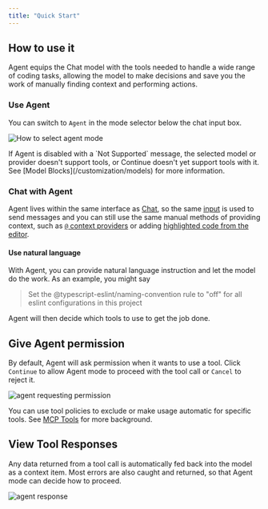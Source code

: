 ```yaml
---
title: "Quick Start"
---
```


## How to use it[​](#how-to-use-it "Direct link to How to use it")

Agent equips the Chat model with the tools needed to handle a wide range of coding tasks, allowing the model to make decisions and save you the work of manually finding context and performing actions.

### Use Agent[​](#use-agent "Direct link to Use Agent")

You can switch to `Agent` in the mode selector below the chat input box.

![How to select agent mode](/images/mode-select-agent.png)

<Info>
  If Agent is disabled with a `Not Supported` message, the selected model or provider doesn't support tools, or Continue doesn't yet support tools with it. See [Model Blocks](/customization/models) for more information.
</Info>

### Chat with Agent[​](#chat-with-agent "Direct link to Chat with Agent")

Agent lives within the same interface as [Chat](/features/chat/how-it-works), so the same [input](/features/chat/quick-start#1-start-a-conversation) is used to send messages and you can still use the same manual methods of providing context, such as [`@` context providers](/features/chat/quick-start#3-use--for-additional-context) or adding [highlighted code from the editor](/features/chat/quick-start#2-include-code-context).

#### Use natural language[​](#use-natural-language "Direct link to Use natural language")

With Agent, you can provide natural language instruction and let the model do the work. As an example, you might say

> Set the @typescript-eslint/naming-convention rule to "off" for all eslint configurations in this project

Agent will then decide which tools to use to get the job done.

## Give Agent permission[​](#give-agent-permission "Direct link to Give Agent permission")

By default, Agent will ask permission when it wants to use a tool. Click `Continue` to allow Agent mode to proceed with the tool call or `Cancel` to reject it.

![agent requesting permission](/images/features/agent/images/agent-permission-c150919a5c43eb4f55d9d4a46ef8b2d6.png)

You can use tool policies to exclude or make usage automatic for specific tools. See [MCP Tools](/customization/mcp-tools) for more background.

## View Tool Responses[​](#view-tool-responses "Direct link to View Tool Responses")

Any data returned from a tool call is automatically fed back into the model as a context item. Most errors are also caught and returned, so that Agent mode can decide how to proceed.

![agent response](/images/features/agent/images/agent-response-c7287c82aac93fb4376f9d85b352b2d7.png)

